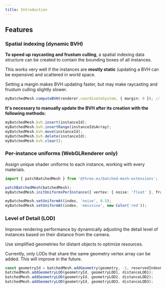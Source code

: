 ```yaml
---
title: Introduction
---
```


## Features

### Spatial indexing (dynamic BVH)

**To speed up raycasting and frustum culling**, a spatial indexing data structure can be created to contain the bounding boxes of all instances. 

This works very well if the instances are **mostly static** (updating a BVH can be expensive) and scattered in world space.

Setting a margin makes BVH updating faster, but may make raycasting and frustum culling slightly slower.

```ts
myBatchedMesh.computeBVH(renderer.coordinateSystem, { margin: 0 }); // margin is optional
```

**It's necessary to manually update the BVH after its creation with the following methods:**

```ts
myBatchedMesh.bvh.insert(instanceId);
myBatchedMesh.bvh.insertRange(instanceIdsArray);
myBatchedMesh.bvh.move(instanceId);
myBatchedMesh.bvh.delete(instanceId);
myBatchedMesh.bvh.clear();
```

### Per-instance uniforms (WebGLRenderer only)

Assign unique shader uniforms to each instance, working with every materials.

```ts
import { patchBatchedMesh } from '@three.ez/batched-mesh-extensions';

patchBatchedMesh(batchedMesh);
myBatchedMesh.initUniformsPerInstance({ vertex: { noise: 'float' }, fragment: { metalness: 'float', roughness: 'float', emissive: 'vec3' } });

myBatchedMesh.setUniformAt(index, 'noise', 0.5);
myBatchedMesh.setUniformAt(index, 'emissive', new Color('red'));
```

### Level of Detail (LOD)

Improve rendering performance by dynamically adjusting the detail level of instances based on their distance from the camera.

Use simplified geometries for distant objects to optimize resources.

Currently, only LODs that share the same geometry vertex array can be added. This will improve in the future.

```ts
const geometryId = batchedMesh.addGeometry(geometry, -1, reservedIndexCount);
batchedMesh.addGeometryLOD(geometryId, geometryLOD1, distanceLOD1);
batchedMesh.addGeometryLOD(geometryId, geometryLOD2, distanceLOD2);
batchedMesh.addGeometryLOD(geometryId, geometryLOD3, distanceLOD3);
```  

